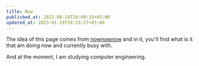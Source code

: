```yaml
---
title: Now
published_at: 2021-08-14T20:09:33+03:00
updated_at: 2023-01-19T20:23:27+03:00
---
```


The idea of this page comes from [nownownow](https://nownownow.com/about) and in it, you'll find what is it that am doing now and currently busy with.

And at the moment, I am studying computer engineering.
